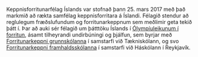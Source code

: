 
Keppnisforritunarfélag Íslands var stofnað þann 25. mars 2017 með það markmið að
rækta samfélag keppnisforritara á Íslandi. Félagið stendur að reglulegum
fræðslufundum og forritunarkeppnum sem meðlimir geta tekið þátt í. Þar að auki
sér félagið um þátttöku Íslands í [Ólympíuleikunum í
forritun](https://ioinformatics.org/), ásamt tilheyrandi undirbúningi og
þjálfun, sem byrjar með [Forritunarkeppni grunnskólanna](https://kodun.is/) í
samstarfi við Tækniskólann, og svo [Forritunarkeppni
framhaldsskólanna](http://forritun.is/) í samstarfi við Háskólann í Reykjavík.
